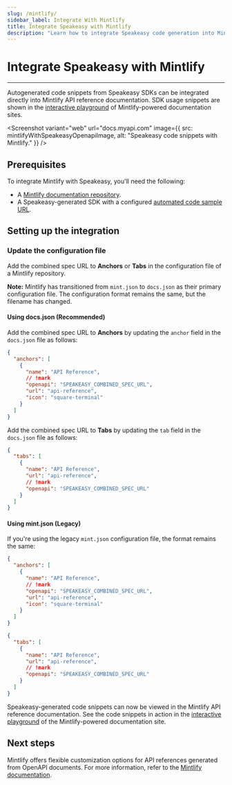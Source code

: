 ```yaml
---
slug: /mintlify/
sidebar_label: Integrate With Mintlify
title: Integrate Speakeasy with Mintlify
description: "Learn how to integrate Speakeasy code generation into Mintlify docs."
---
```



# Integrate Speakeasy with Mintlify

---

Autogenerated code snippets from Speakeasy SDKs can be integrated directly into Mintlify API reference documentation. SDK usage snippets are shown in the [interactive playground](https://mintlify.com/docs/api-playground/overview) of Mintlify-powered documentation sites.

<Screenshot 
  variant="web"
  url="docs.myapi.com" 
  image={{
    src: mintlifyWithSpeakeasyOpenapiImage,
    alt: "Speakeasy code snippets with Mintlify."
  }}
/>

## Prerequisites

To integrate Mintlify with Speakeasy, you'll need the following:

  - A [Mintlify documentation repository](https://mintlify.com/docs/quickstart#creating-the-repository).
  - A Speakeasy-generated SDK with a configured [automated code sample URL](/docs/code-samples/automated-code-sample-urls).

## Setting up the integration

<GetPublicUrlSnippet />

### Update the configuration file

Add the combined spec URL to **Anchors** or **Tabs** in the configuration file of a Mintlify repository.

**Note:** Mintlify has transitioned from `mint.json` to `docs.json` as their primary configuration file. The configuration format remains the same, but the filename has changed.

#### Using docs.json (Recommended)

Add the combined spec URL to **Anchors** by updating the `anchor` field in the `docs.json` file as follows:

```json docs.json
{
  "anchors": [
    {
      "name": "API Reference",
      // !mark
      "openapi": "SPEAKEASY_COMBINED_SPEC_URL",
      "url": "api-reference",
      "icon": "square-terminal"
    }
  ]
}
```

Add the combined spec URL to **Tabs** by updating the `tab` field in the `docs.json` file as follows:

```json docs.json
{
  "tabs": [
    {
      "name": "API Reference",
      "url": "api-reference",
      // !mark
      "openapi": "SPEAKEASY_COMBINED_SPEC_URL"
    }
  ]
}
```

#### Using mint.json (Legacy)

If you're using the legacy `mint.json` configuration file, the format remains the same:

```json mint.json
{
  "anchors": [
    {
      "name": "API Reference",
      // !mark
      "openapi": "SPEAKEASY_COMBINED_SPEC_URL",
      "url": "api-reference",
      "icon": "square-terminal"
    }
  ]
}
```

```json mint.json
{
  "tabs": [
    {
      "name": "API Reference",
      "url": "api-reference",
      // !mark
      "openapi": "SPEAKEASY_COMBINED_SPEC_URL"
    }
  ]
}
```

Speakeasy-generated code snippets can now be viewed in the Mintlify API reference documentation. See the code snippets in action in the [interactive playground](https://mintlify.com/docs/api-playground/overview) of the Mintlify-powered documentation site.

## Next steps

Mintlify offers flexible customization options for API references generated from OpenAPI documents. For more information, refer to the [Mintlify documentation](https://mintlify.com/docs/api-playground/openapi/setup).


